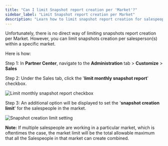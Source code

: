 ```yaml
---
title: "Can I limit Snapshot report creation per 'Market'?"
sidebar_label: "Limit Snapshot report creation per Market"
description: "Learn how to limit snapshot report creation for salespeople within a specific market"
---
```


Unfortunately, there is no direct way of limiting snapshots report creation per Market. However, you can limit snapshots creation per salesperson(s) within a specific market.

Here is how:

Step 1: In **Partner Center**, navigate to the **Administration** tab > **Customize** > **Sales**

Step 2: Under the Sales tab, click the '**limit monthly snapshot report**' checkbox.

![Limit monthly snapshot report checkbox](./img/administration/customize/limit-snapshot-report-1.jpg)

Step 3: An additional option will be displayed to set the '**snapshot creation limit**' for the salespeople in the market.

![Snapshot creation limit setting](./img/administration/customize/limit-snapshot-report-2.jpg)

**Note:** If multiple salespeople are working in a particular market, which is oftentimes the case, the market limit will be the total allowable maximum that all the Salespeople in that market can create combined.